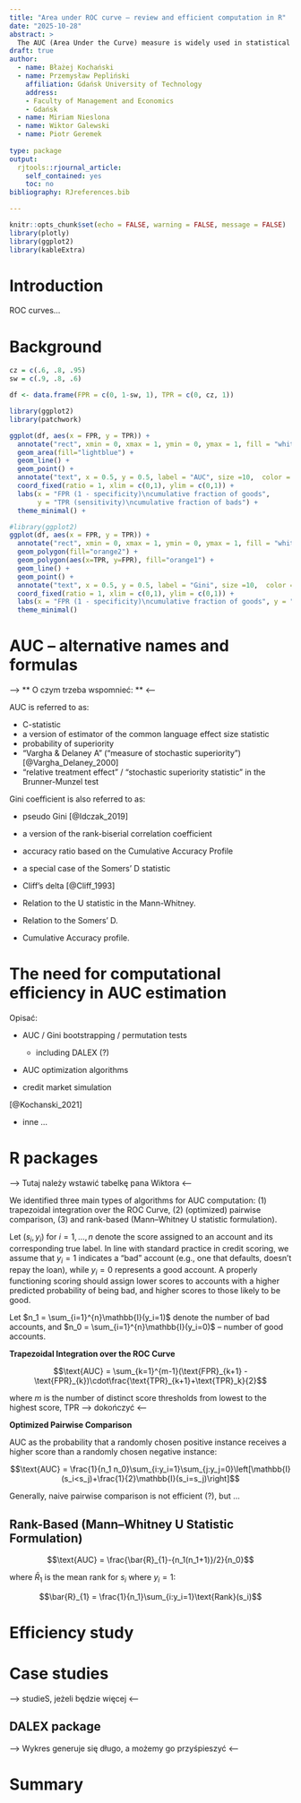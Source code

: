 ```yaml
---
title: "Area under ROC curve – review and efficient computation in R"
date: "2025-10-28"
abstract: >
  The AUC (Area Under the Curve) measure is widely used in statistical classification and machine learning, including credit scoring, where it is employed to assess the quality of predictive models. The goal of this paper is to review methods for calculating the AUC measure, followed by an analysis of the efficiency of computing this measure in R.
draft: true
author:  
  - name: Błażej Kochański
  - name: Przemysław Pepliński
    affiliation: Gdańsk University of Technology
    address:
    - Faculty of Management and Economics
    - Gdańsk
  - name: Miriam Nieslona
  - name: Wiktor Galewski
  - name: Piotr Geremek
 
type: package
output: 
  rjtools::rjournal_article:
    self_contained: yes
    toc: no
bibliography: RJreferences.bib

---
```


```r
knitr::opts_chunk$set(echo = FALSE, warning = FALSE, message = FALSE)
library(plotly)
library(ggplot2)
library(kableExtra)
```

# Introduction

ROC curves...

# Background


```r
cz = c(.6, .8, .95)
sw = c(.9, .8, .6)

df <- data.frame(FPR = c(0, 1-sw, 1), TPR = c(0, cz, 1))

library(ggplot2)
library(patchwork)

ggplot(df, aes(x = FPR, y = TPR)) +
  annotate("rect", xmin = 0, xmax = 1, ymin = 0, ymax = 1, fill = "white", color = "black") +
  geom_area(fill="lightblue") +
  geom_line() +
  geom_point() +
  annotate("text", x = 0.5, y = 0.5, label = "AUC", size =10,  color = "darkblue") +
  coord_fixed(ratio = 1, xlim = c(0,1), ylim = c(0,1)) +
  labs(x = "FPR (1 - specificity)\ncumulative fraction of goods", 
       y = "TPR (sensitivity)\ncumulative fraction of bads") +
  theme_minimal() +

#library(ggplot2)
ggplot(df, aes(x = FPR, y = TPR)) +
  annotate("rect", xmin = 0, xmax = 1, ymin = 0, ymax = 1, fill = "white", color = "black") +
  geom_polygon(fill="orange2") +
  geom_polygon(aes(x=TPR, y=FPR), fill="orange1") +
  geom_line() +
  geom_point() +
  annotate("text", x = 0.5, y = 0.5, label = "Gini", size =10,  color = "orange4") +
  coord_fixed(ratio = 1, xlim = c(0,1), ylim = c(0,1)) +
  labs(x = "FPR (1 - specificity)\ncumulative fraction of goods", y = "") +
  theme_minimal()
```



# AUC – alternative names and formulas

--> ** O czym trzeba wspomnieć: ** <--

AUC is referred to as:

* C-statistic
* a version of estimator of the common language effect size statistic 
* probability of superiority
* “Vargha & Delaney A” (“measure of stochastic superiority”) [@Vargha_Delaney_2000]
* “relative treatment effect” / “stochastic superiority statistic” in the Brunner-Munzel test 

Gini coefficient is also referred to as:

* pseudo Gini [@Idczak_2019]
* a version of the rank-biserial correlation coefficient
* accuracy ratio based on the Cumulative Accuracy Profile
* a special case of the Somers' D statistic
* Cliff's delta [@Cliff_1993]

* Relation to the U statistic in the Mann-Whitney. 

* Relation to the Somers' D. 

* Cumulative Accuracy profile. 


# The need for computational efficiency in AUC estimation

Opisać: 

- AUC / Gini bootstrapping / permutation tests

  - including DALEX (?)

- AUC optimization algorithms

- credit market simulation

 [@Kochanski_2021] 

- inne ...

# R packages

--> Tutaj należy wstawić tabelkę pana Wiktora <--


We identified three main types of algorithms for AUC computation: (1) trapezoidal integration over the ROC Curve, (2) (optimized) pairwise comparison, (3) and rank-based (Mann–Whitney U statistic formulation).

Let $(s_i, y_i)$ for $i = 1, \dots, n$ denote the score assigned to an account and its corresponding true label. In line with standard practice in credit scoring, we assume that $y_i=1$ indicates a "bad" account (e.g., one that defaults, doesn't repay the loan), while $y_i=0$ represents a good account. A properly functioning scoring should assign lower scores to accounts with a higher predicted probability of being bad, and higher scores to those likely to be good.

Let $n_1 = \sum_{i=1}^{n}\mathbb{I}(y_i=1)$ denote the number of bad accounts, and $n_0 = \sum_{i=1}^{n}\mathbb{I}(y_i=0)$ – number of good accounts.

**Trapezoidal Integration over the ROC Curve**

$$\text{AUC} = \sum_{k=1}^{m-1}(\text{FPR}_{k+1} - \text{FPR}_{k})\cdot\frac{\text{TPR}_{k+1}+\text{TPR}_k}{2}$$

where $m$ is the number of distinct score thresholds from lowest to the highest score, TPR --> dokończyć <--

**Optimized Pairwise Comparison**

AUC as the probability that a randomly chosen positive instance receives a higher score than a randomly chosen negative instance:

$$\text{AUC} = \frac{1}{n_1 n_0}\sum_{i:y_i=1}\sum_{j:y_j=0}\left[\mathbb{I}(s_i<s_j)+\frac{1}{2}\mathbb{I}(s_i=s_j)\right]$$

Generally, naive pairwise comparison is not efficient (?), but ...

## Rank-Based (Mann–Whitney U Statistic Formulation)

$$\text{AUC} = \frac{\bar{R}_{1}-{n_1(n_1+1)}/2}{n_0}$$

where $\bar{R}_{1}$ is the mean rank for $s_i$ where $y_i=1$:

$$\bar{R}_{1} = \frac{1}{n_1}\sum_{i:y_i=1}\text{Rank}(s_i)$$

# Efficiency study

# Case studies

--> studieS, jeżeli będzie więcej <--

## DALEX package

--> Wykres generuje się długo, a możemy go przyśpieszyć <--

# Summary
